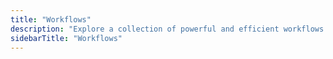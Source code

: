 ```yaml
---
title: "Workflows"
description: "Explore a collection of powerful and efficient workflows in the Attack Surface Management category to enhance your productivity and security."
sidebarTitle: "Workflows"
---
```



<CardGroup cols={2}>

  <WorkflowCard
    cardTitle="Levels-deep Subdomain Enumeration"
    description="Discover overlooked assets by enumerating subdomains, sub-subdomains, sub-sub-subdomains, ..."
    iframeUrl="https://editor.staging.trickest.io/preview?workflow_url=https://trickest-public-workflow.s3.eu-central-1.amazonaws.com/f8651ab3-b3fa-4383-9b60-0c7ec1ae3ba9.json"
    href="/library/attack-surface-management/workflows/levels-deep-subdomain-enumeration"
    id="f8651ab3-b3fa-4383-9b60-0c7ec1ae3ba9"
    category="Attack Surface Management"
    complexity={3}
    publisher="trickest-mhmdiaa"
  />

  <WorkflowCard
    cardTitle="Inventory 3.0"
    description="Completely Transparent Attack Surface Management designed to monitor companies for new assets and streamline the asset management through easily readable CSV files."
    iframeUrl="https://editor.staging.trickest.io/preview?workflow_url=https://trickest-public-workflow.s3.eu-central-1.amazonaws.com/7344adbc-de38-43fc-8108-c9529bd4d75d.json"
    href="/library/attack-surface-management/workflows/inventory-3.0"
    id="7344adbc-de38-43fc-8108-c9529bd4d75d"
    category="Attack Surface Management"
    complexity={4}
    publisher="zaric"
  />

  <WorkflowCard
    cardTitle="Mass Web Server Discovery"
    description="Efficiently discover live web servers across a large list of hosts"
    iframeUrl="https://editor.staging.trickest.io/preview?workflow_url=https://trickest-public-workflow.s3.eu-central-1.amazonaws.com/c7ddee97-f49d-4b5e-af7d-be8f54bce960.json"
    href="/library/attack-surface-management/workflows/mass-web-server-discovery"
    id="c7ddee97-f49d-4b5e-af7d-be8f54bce960"
    category="Attack Surface Management"
    complexity={2}
    publisher="trickest-mhmdiaa"
  />

  <WorkflowCard
    cardTitle="Enumerate AWS SSL Certificates"
    description="Scan AWS's IP space to enumerate SSL certificates info like CNs, SANs, and SOs., and more."
    iframeUrl="https://editor.staging.trickest.io/preview?workflow_url=https://trickest-public-workflow.s3.eu-central-1.amazonaws.com/a7327236-dd00-4134-ad2b-9ab89319c538.json"
    href="/library/attack-surface-management/workflows/enumerate-aws-ssl-certificates"
    id="a7327236-dd00-4134-ad2b-9ab89319c538"
    category="Attack Surface Management"
    complexity={2}
    publisher="trickest-mhmdiaa"
  />

  <WorkflowCard
    cardTitle="ASN Based Network Scan"
    description="Expand ASNs to CIDR ranges and do port scan the top 1000 ports."
    iframeUrl="https://editor.staging.trickest.io/preview?workflow_url=https://trickest-public-workflow.s3.eu-central-1.amazonaws.com/0df219c5-379f-490c-b68d-2e13df3f8d56.json"
    href="/library/attack-surface-management/workflows/asn-based-network-scan"
    id="0df219c5-379f-490c-b68d-2e13df3f8d56"
    category="Attack Surface Management"
    complexity={2}
    publisher="zaric"
  />

  <WorkflowCard
    cardTitle="Resolve and port scan a list of hosts"
    description="Resolving host names first can lead to a faster port scan and give you more visibility into your target's IP space"
    iframeUrl="https://editor.staging.trickest.io/preview?workflow_url=https://trickest-public-workflow.s3.eu-central-1.amazonaws.com/d65b2c03-d143-428b-9010-32211f65f9d6.json"
    href="/library/attack-surface-management/workflows/resolve-and-port-scan-a-list-of-hosts"
    id="d65b2c03-d143-428b-9010-32211f65f9d6"
    category="Attack Surface Management"
    complexity={3}
    publisher="trickest-mhmdiaa"
  />

  <WorkflowCard
    cardTitle="Find a server's origin IP address"
    description="Search for the origin IP address of a web server by scanning a list of IP addresses as seen on https://trickest.com/blog/cloudflare-bypass-discover-ip-addresses-aws and https://trickest.com/blog/hundreds-of-ssrfs"
    iframeUrl="https://editor.staging.trickest.io/preview?workflow_url=https://trickest-public-workflow.s3.eu-central-1.amazonaws.com/7d08b530-80f9-4336-b7a5-340afaec7415.json"
    href="/library/attack-surface-management/workflows/find-a-server's-origin-ip-address"
    id="7d08b530-80f9-4336-b7a5-340afaec7415"
    category="Attack Surface Management"
    complexity={3}
    publisher="carlospolop"
  />

  <WorkflowCard
    cardTitle="Enumerate GCP web servers"
    description="Scan GCP's IP space for http ports as seen on https://trickest.com/blog/cloudflare-bypass-discover-ip-addresses-aws and https://trickest.com/blog/hundreds-of-ssrfs"
    iframeUrl="https://editor.staging.trickest.io/preview?workflow_url=https://trickest-public-workflow.s3.eu-central-1.amazonaws.com/ff9c318f-a675-44bf-bd25-291e4437fca8.json"
    href="/library/attack-surface-management/workflows/enumerate-gcp-web-servers"
    id="ff9c318f-a675-44bf-bd25-291e4437fca8"
    category="Attack Surface Management"
    complexity={2}
    publisher="carlospolop"
  />

  <WorkflowCard
    cardTitle="Enumerate AWS web servers"
    description="Scan AWS's IP space for http ports as seen on https://trickest.com/blog/cloudflare-bypass-discover-ip-addresses-aws and https://trickest.com/blog/hundreds-of-ssrfs"
    iframeUrl="https://editor.staging.trickest.io/preview?workflow_url=https://trickest-public-workflow.s3.eu-central-1.amazonaws.com/dda6822a-0e26-43c1-ab3e-3795f403d5db.json"
    href="/library/attack-surface-management/workflows/enumerate-aws-web-servers"
    id="dda6822a-0e26-43c1-ab3e-3795f403d5db"
    category="Attack Surface Management"
    complexity={2}
    publisher="carlospolop"
  />

  <WorkflowCard
    cardTitle="Subdomain Enumeration - @trick3st_bot Edition"
    description="The workflow that powers the subdomain enumeration feature of the best security automation Twitter bot https://twitter.com/trick3st_bot"
    iframeUrl="https://editor.staging.trickest.io/preview?workflow_url=https://trickest-public-workflow.s3.eu-central-1.amazonaws.com/5230db87-44df-472c-956f-39fa8b62756c.json"
    href="/library/attack-surface-management/workflows/subdomain-enumeration---@trick3st_bot-edition"
    id="5230db87-44df-472c-956f-39fa8b62756c"
    category="Attack Surface Management"
    complexity={3}
    publisher="trickest-mhmdiaa"
  />

  <WorkflowCard
    cardTitle="Asset Discovery & Vulnerability Scanning"
    description="Discover hostnames comprehensively through passive and active techniques, enumerate web servers, scan for open ports, and discover vulnerabilities, disclosed secrets, exposed panels, and more. The workflow uses previous results as seeds; run it regularly and it may discover new assets every time. To start, set your domain name, wordlist limit, vulnerability filter, Trickest token, and workflow ID"
    iframeUrl="https://editor.staging.trickest.io/preview?workflow_url=https://trickest-public-workflow.s3.eu-central-1.amazonaws.com/6d5a8540-9d77-4334-9bb8-1422b5a047f0.json"
    href="/library/attack-surface-management/workflows/asset-discovery-&-vulnerability-scanning"
    id="6d5a8540-9d77-4334-9bb8-1422b5a047f0"
    category="Attack Surface Management"
    complexity={4}
    publisher="trickest-mhmdiaa"
  />

  <WorkflowCard
    cardTitle="Full Subdomain Enumeration"
    description="Enumerate subdomains for a list of domains using multiple effective techniques. Follow along the workflow creation process on https://trickest.com/blog/full-subdomain-brute-force-discovery-using-workflow/"
    iframeUrl="https://editor.staging.trickest.io/preview?workflow_url=https://trickest-public-workflow.s3.eu-central-1.amazonaws.com/6a52bc2b-9073-454c-b2d4-0aa1afea3e19.json"
    href="/library/attack-surface-management/workflows/full-subdomain-enumeration"
    id="6a52bc2b-9073-454c-b2d4-0aa1afea3e19"
    category="Attack Surface Management"
    complexity={3}
    publisher="carlospolop"
  />

  <WorkflowCard
    cardTitle="Screenshots and Analysis"
    description="Take screenshots of a list of web servers (in parallel) and analyze the screenshots using eyeballer"
    iframeUrl="https://editor.staging.trickest.io/preview?workflow_url=https://trickest-public-workflow.s3.eu-central-1.amazonaws.com/882b27c5-6012-47c1-8c93-ec6e2c489b67.json"
    href="/library/attack-surface-management/workflows/screenshots-and-analysis"
    id="882b27c5-6012-47c1-8c93-ec6e2c489b67"
    category="Attack Surface Management"
    complexity={2}
    publisher="trickest-mhmdiaa"
  />

  <WorkflowCard
    cardTitle="Simple Visual Recon"
    description="Find subdomains, check for available web servers and screenshot them."
    iframeUrl="https://editor.staging.trickest.io/preview?workflow_url=https://trickest-public-workflow.s3.eu-central-1.amazonaws.com/2060617a-5492-42bd-bbe3-b9fa29028897.json"
    href="/library/attack-surface-management/workflows/simple-visual-recon"
    id="2060617a-5492-42bd-bbe3-b9fa29028897"
    category="Attack Surface Management"
    complexity={2}
    publisher="trickest"
  />

  <WorkflowCard
    cardTitle="Custom subdomain brute-force wordlist from IP ranges"
    description="Generate a custom subdomain brute-force wordlist from a list of CIDRs/IP ranges"
    iframeUrl="https://editor.staging.trickest.io/preview?workflow_url=https://trickest-public-workflow.s3.eu-central-1.amazonaws.com/9768d1c2-c718-4b65-a3ba-1cf5cc5bb0db.json"
    href="/library/attack-surface-management/workflows/custom-subdomain-brute-force-wordlist-from-ip-ranges"
    id="9768d1c2-c718-4b65-a3ba-1cf5cc5bb0db"
    category="Attack Surface Management"
    complexity={1}
    publisher="trickest-mhmdiaa"
  />

  <WorkflowCard
    cardTitle="Inventory 2.0 - Web Servers"
    description="Find live web servers for a list of subdomains. Check out the web servers of public bug bounty programs on https://github.com/trickest/inventory"
    iframeUrl="https://editor.staging.trickest.io/preview?workflow_url=https://trickest-public-workflow.s3.eu-central-1.amazonaws.com/aa22a49d-d9a5-45a1-8be2-c75359593248.json"
    href="/library/attack-surface-management/workflows/inventory-2.0---web-servers"
    id="aa22a49d-d9a5-45a1-8be2-c75359593248"
    category="Attack Surface Management"
    complexity={2}
    publisher="trickest-mhmdiaa"
  />

  <WorkflowCard
    cardTitle="Inventory 2.0 - Cloud Assets"
    description="Enumerate cloud assets for a list of companies/hosts, across AWS, GCP, Azure, DigitalOcean, Linode, and other cloud providers. Check out the cloud assets of public bug bounty programs on https://github.com/trickest/inventory"
    iframeUrl="https://editor.staging.trickest.io/preview?workflow_url=https://trickest-public-workflow.s3.eu-central-1.amazonaws.com/304aae7e-a664-4de5-8e05-917f747a1d6b.json"
    href="/library/attack-surface-management/workflows/inventory-2.0---cloud-assets"
    id="304aae7e-a664-4de5-8e05-917f747a1d6b"
    category="Attack Surface Management"
    complexity={3}
    publisher="trickest-mhmdiaa"
  />

  <WorkflowCard
    cardTitle="Inventory 2.0 - Hostnames"
    description="Enumerate hostnames/subdomains for a list of domains using multiple passive and active techniques. Check out the hostnames of public bug bounty programs on https://github.com/trickest/inventory"
    iframeUrl="https://editor.staging.trickest.io/preview?workflow_url=https://trickest-public-workflow.s3.eu-central-1.amazonaws.com/6b22f1b5-477b-4632-8c96-f122136d1073.json"
    href="/library/attack-surface-management/workflows/inventory-2.0---hostnames"
    id="6b22f1b5-477b-4632-8c96-f122136d1073"
    category="Attack Surface Management"
    complexity={3}
    publisher="trickest-mhmdiaa"
  />

  <WorkflowCard
    cardTitle="34 M Wordlist Subdomain Brute-Force"
    description="Brute-Force subdomain with a huge wordlist"
    iframeUrl="https://editor.staging.trickest.io/preview?workflow_url=https://trickest-public-workflow.s3.eu-central-1.amazonaws.com/173a06ea-c247-47e6-83c4-89e86179d267.json"
    href="/library/attack-surface-management/workflows/34-m-wordlist-subdomain-brute-force"
    id="173a06ea-c247-47e6-83c4-89e86179d267"
    category="Attack Surface Management"
    complexity={1}
    publisher="zaric"
  />

  <WorkflowCard
    cardTitle="Hostnames S3 Bucket Finder"
    description="Find s3 buckets by permutations of already known hostnames."
    iframeUrl="https://editor.staging.trickest.io/preview?workflow_url=https://trickest-public-workflow.s3.eu-central-1.amazonaws.com/943a8e63-279b-4107-8a4e-1e20364c3042.json"
    href="/library/attack-surface-management/workflows/hostnames-s3-bucket-finder"
    id="943a8e63-279b-4107-8a4e-1e20364c3042"
    category="Attack Surface Management"
    complexity={2}
    publisher="zaric"
  />

  <WorkflowCard
    cardTitle="Get IPs and CNAMEs"
    description="Get a list of IP addresses and CNAME values from a list of hosts."
    iframeUrl="https://editor.staging.trickest.io/preview?workflow_url=https://trickest-public-workflow.s3.eu-central-1.amazonaws.com/d0a5645e-9c95-4f9a-80de-8fb95ea0f50b.json"
    href="/library/attack-surface-management/workflows/get-ips-and-cnames"
    id="d0a5645e-9c95-4f9a-80de-8fb95ea0f50b"
    category="Attack Surface Management"
    complexity={1}
    publisher="zaric"
  />

  <WorkflowCard
    cardTitle="Inventory 1.0"
    description="Create a comprehensive and organized asset inventory of one or more companies - Check out the inventories of public bug bounty programs on https://github.com/trickest/inventory"
    iframeUrl="https://editor.staging.trickest.io/preview?workflow_url=https://trickest-public-workflow.s3.eu-central-1.amazonaws.com/74b53365-e0ee-456d-acb4-477da3bbdc34.json"
    href="/library/attack-surface-management/workflows/inventory-1.0"
    id="74b53365-e0ee-456d-acb4-477da3bbdc34"
    category="Attack Surface Management"
    complexity={4}
    publisher="trickest-mhmdiaa"
  />

  <WorkflowCard
    cardTitle="Enumerate cloud resources"
    description="Find cloud resources across different providers based on a target's name and hostnames"
    iframeUrl="https://editor.staging.trickest.io/preview?workflow_url=https://trickest-public-workflow.s3.eu-central-1.amazonaws.com/f43eddb3-c1ce-4d90-ab0e-98f26b1c39b4.json"
    href="/library/attack-surface-management/workflows/enumerate-cloud-resources"
    id="f43eddb3-c1ce-4d90-ab0e-98f26b1c39b4"
    category="Attack Surface Management"
    complexity={3}
    publisher="trickest-mhmdiaa"
  />

  <WorkflowCard
    cardTitle="IP Ranges Port Scan"
    description="Port-scan a list of IP ranges"
    iframeUrl="https://editor.staging.trickest.io/preview?workflow_url=https://trickest-public-workflow.s3.eu-central-1.amazonaws.com/19e5c745-fef4-46a1-9ba3-63f39a6a8329.json"
    href="/library/attack-surface-management/workflows/ip-ranges-port-scan"
    id="19e5c745-fef4-46a1-9ba3-63f39a6a8329"
    category="Attack Surface Management"
    complexity={1}
    publisher="trickest-mhmdiaa"
  />

  <WorkflowCard
    cardTitle="Subdomain Port Scan"
    description="Resolve and port-scan a list of subdomains"
    iframeUrl="https://editor.staging.trickest.io/preview?workflow_url=https://trickest-public-workflow.s3.eu-central-1.amazonaws.com/f2afe055-9cf2-4a7a-afd7-64c40030c7a9.json"
    href="/library/attack-surface-management/workflows/subdomain-port-scan"
    id="f2afe055-9cf2-4a7a-afd7-64c40030c7a9"
    category="Attack Surface Management"
    complexity={2}
    publisher="trickest-mhmdiaa"
  />

  <WorkflowCard
    cardTitle="ProjectDiscovery Chaos - Gatherer"
    description="Gather all subdomains from ProjectDiscovery's Chaos."
    iframeUrl="https://editor.staging.trickest.io/preview?workflow_url=https://trickest-public-workflow.s3.eu-central-1.amazonaws.com/5e73e1e8-13cb-4d6a-a6ed-31921fc6f394.json"
    href="/library/attack-surface-management/workflows/projectdiscovery-chaos---gatherer"
    id="5e73e1e8-13cb-4d6a-a6ed-31921fc6f394"
    category="Attack Surface Management"
    complexity={1}
    publisher="trickest-mhmdiaa"
  />

</CardGroup>